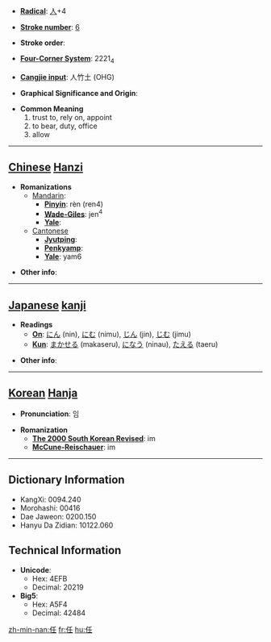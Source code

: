 * '''[[Wiktionary:Chinese radical index| Radical]]''': [[Wiktionary:Chinese radical index 人|人]]+4

* '''[[Wiktionary:Chinese total strokes index|Stroke number]]''': [[Wiktionary:Chinese total strokes index 6|6]]

* '''Stroke order''': 

* '''[[Wiktionary:Chinese four corner index|Four-Corner System]]''': 2221<sub>4</sub>

* '''[[Wiktionary:Chinese Cangjie index|Cangjie input]]''': 人竹土 (OHG)

* '''Graphical Significance and Origin''': 

* '''Common Meaning'''
*#trust to, rely on, appoint
*# to bear, duty, office
*# allow


----

== [[Chinese]] [[Hanzi]] ==

* '''Romanizations'''
** [[Mandarin]]:
*** '''[[Pinyin]]''': rèn (ren4)
*** '''[[Wade-Giles]]''': jen<sup>4</sup>
*** '''[[Yale]]''': 
**[[Cantonese]]
***'''[[Jyutping]]''':
***'''[[Penkyamp]]''': 
***'''[[Yale]]''': yam6

* '''Other info''': 

----

== [[Japanese]] [[kanji]] ==

* '''Readings'''
** '''[[On]]''': [[にん]] (nin), [[にむ]] (nimu), [[じん]] (jin), [[じむ]] (jimu)
** '''[[Kun]]''': [[まかせる]] (makaseru), [[になう]] (ninau), [[たえる]] (taeru)

* '''Other info''':  

----

== [[Korean]] [[Hanja]] ==

* '''Pronunciation''': 임

* '''Romanization'''
** '''[[The 2000 South Korean Revised Romanization|The 2000 South Korean Revised]]''': im
** '''[[McCune-Reischauer]]''': im

----

== Dictionary Information ==

* KangXi: 0094.240
* Morohashi: 00416
* Dae Jaweon: 0200.150
* Hanyu Da Zidian: 10122.060

== Technical Information ==

* '''Unicode''':
** Hex: 4EFB
** Decimal: 20219
* '''Big5''':
** Hex: A5F4
** Decimal: 42484

[[zh-min-nan:任]]
[[fr:任]]
[[hu:任]]